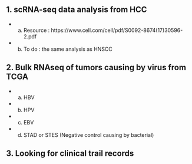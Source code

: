 ## 1. scRNA-seq data analysis from HCC
  * a. Resource : https://www.cell.com/cell/pdf/S0092-8674(17)30596-2.pdf
  * b. To do : the same analysis as HNSCC
  
## 2. Bulk RNAseq of tumors causing by virus from TCGA 
  * a.  HBV
  * b.  HPV
  * c.  EBV
  * d. STAD or STES (Negative control causing by bacterial)

## 3. Looking for clinical trail records 
